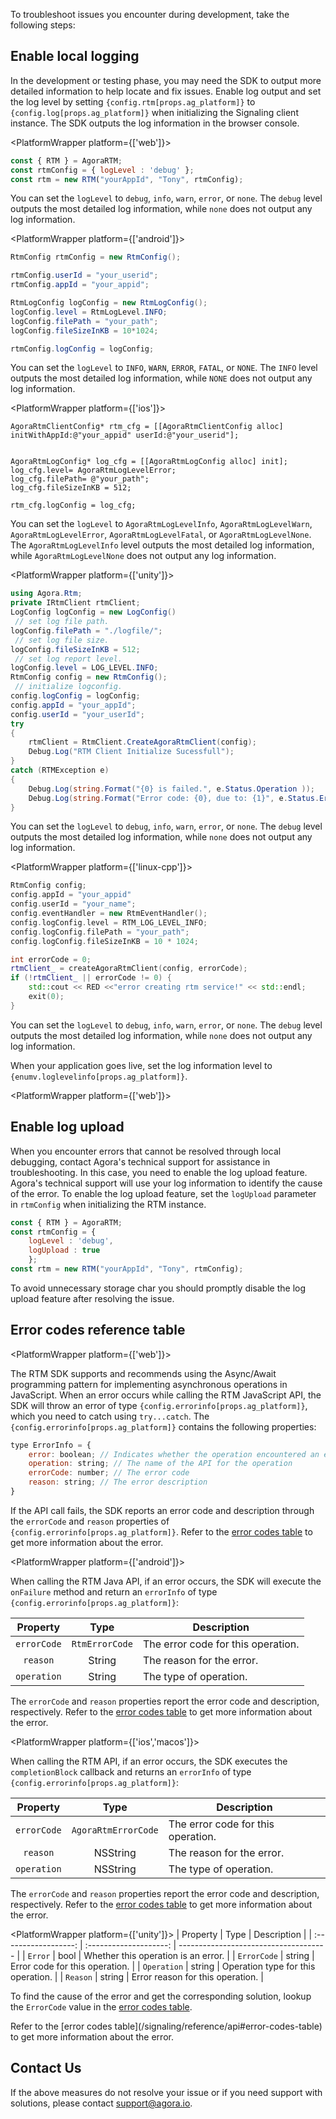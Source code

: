 
To troubleshoot issues you encounter during development, take the following steps:

## Enable local logging

In the development or testing phase, you may need the SDK to output more detailed information to help locate and fix issues. Enable log output and set the log level by setting <code>{config.rtm[props.ag_platform]}</code> to <code>{config.log[props.ag_platform]}</code> when initializing the Signaling client instance. The SDK outputs the log information in the browser console.

<PlatformWrapper platform={['web']}>
```javascript 
const { RTM } = AgoraRTM;
const rtmConfig = { logLevel : 'debug' };
const rtm = new RTM("yourAppId", "Tony", rtmConfig);
```

You can set the `logLevel` to `debug`, `info`, `warn`, `error`, or `none`. The `debug` level outputs the most detailed log information, while `none` does not output any log information.

</PlatformWrapper>

<PlatformWrapper platform={['android']}>
```java 
RtmConfig rtmConfig = new RtmConfig();

rtmConfig.userId = "your_userid";
rtmConfig.appId = "your_appid";

RtmLogConfig logConfig = new RtmLogConfig();
logConfig.level = RtmLogLevel.INFO;
logConfig.filePath = "your_path";
logConfig.fileSizeInKB = 10*1024;

rtmConfig.logConfig = logConfig;
```

You can set the `logLevel` to `INFO`, `WARN`, `ERROR`, `FATAL`, or `NONE`. The `INFO` level outputs the most detailed log information, while `NONE` does not output any log information.

</PlatformWrapper>

<PlatformWrapper platform={['ios']}>
```objc 
AgoraRtmClientConfig* rtm_cfg = [[AgoraRtmClientConfig alloc] initWithAppId:@"your_appid" userId:@"your_userid"];


AgoraRtmLogConfig* log_cfg = [[AgoraRtmLogConfig alloc] init];
log_cfg.level= AgoraRtmLogLevelError;
log_cfg.filePath= @"your_path";
log_cfg.fileSizeInKB = 512;

rtm_cfg.logConfig = log_cfg;
```

You can set the `logLevel` to `AgoraRtmLogLevelInfo`, `AgoraRtmLogLevelWarn`, `AgoraRtmLogLevelError`, `AgoraRtmLogLevelFatal`, or `AgoraRtmLogLevelNone`. The `AgoraRtmLogLevelInfo` level outputs the most detailed log information, while `AgoraRtmLogLevelNone` does not output any log information.

</PlatformWrapper>

<PlatformWrapper platform={['unity']}>
```csharp 
using Agora.Rtm;
private IRtmClient rtmClient;
LogConfig logConfig = new LogConfig()
 // set log file path.
logConfig.filePath = "./logfile/";
 // set log file size.
logConfig.fileSizeInKB = 512;
 // set log report level.
logConfig.level = LOG_LEVEL.INFO;
RtmConfig config = new RtmConfig();
 // initialize logconfig.
config.logConfig = logConfig;
config.appId = "your_appId";
config.userId = "your_userId";
try
{
    rtmClient = RtmClient.CreateAgoraRtmClient(config);
    Debug.Log("RTM Client Initialize Sucessfull");
}
catch (RTMException e)
{
    Debug.Log(string.Format("{0} is failed.", e.Status.Operation ));
    Debug.Log(string.Format("Error code: {0}, due to: {1}", e.Status.ErrorCode, e.Status.Reason));
}
```

You can set the `logLevel` to `debug`, `info`, `warn`, `error`, or `none`. The `debug` level outputs the most detailed log information, while `none` does not output any log information.


</PlatformWrapper>

<PlatformWrapper platform={['linux-cpp']}>

```cpp
RtmConfig config;
config.appId = "your_appid"
config.userId = "your_name";
config.eventHandler = new RtmEventHandler();
config.logConfig.level = RTM_LOG_LEVEL_INFO;
config.logConfig.filePath = "your_path";
config.logConfig.fileSizeInKB = 10 * 1024;

int errorCode = 0;
rtmClient_ = createAgoraRtmClient(config, errorCode);
if (!rtmClient_ || errorCode != 0) {
    std::cout << RED <<"error creating rtm service!" << std::endl;
    exit(0);
}
```

You can set the `logLevel` to `debug`, `info`, `warn`, `error`, or `none`. The `debug` level outputs the most detailed log information, while `none` does not output any log information.

</PlatformWrapper>

<Admonition type="info" >
When your application goes live, set the log information level to <code>{enumv.loglevelinfo[props.ag_platform]}</code>.
</Admonition>

<PlatformWrapper platform={['web']}>

## Enable log upload

When you encounter errors that cannot be resolved through local debugging, contact Agora's technical support for assistance in troubleshooting. In this case, you need to enable the log upload feature. Agora's technical support will use your log information to identify the cause of the error. To enable the log upload feature, set the `logUpload` parameter in `rtmConfig` when initializing the RTM instance.

```javascript 
const { RTM } = AgoraRTM;
const rtmConfig = {
    logLevel : 'debug',
    logUpload : true
    };
const rtm = new RTM("yourAppId", "Tony", rtmConfig);
```

<Admonition type="info" >
To avoid unnecessary storage char you should promptly disable the log upload feature after resolving the issue.
</Admonition>

</PlatformWrapper>

## Error codes reference table

<PlatformWrapper platform={['web']}>

The RTM <Vpl k="name" /> SDK supports and recommends using the Async/Await programming pattern for implementing asynchronous operations in JavaScript. When an error occurs while calling the RTM JavaScript API, the SDK will throw an error of type <code>{config.errorinfo[props.ag_platform]}</code>, which you need to catch using `try...catch`. The <code>{config.errorinfo[props.ag_platform]}</code> contains the following properties:

```javascript
type ErrorInfo = {
    error: boolean; // Indicates whether the operation encountered an error
    operation: string; // The name of the API for the operation
    errorCode: number; // The error code
    reason: string; // The error description
}
```

If the API call fails, the SDK reports an error code and description through the `errorCode` and `reason` properties of <code>{config.errorinfo[props.ag_platform]}</code>. Refer to the [error codes table](/signaling/reference/api#error-codes-table) to get more information about the error.

</PlatformWrapper>

<PlatformWrapper platform={['android']}>

When calling the RTM Java API, if an error occurs, the SDK will execute the `onFailure` method and return an `errorInfo` of type <code>{config.errorinfo[props.ag_platform]}</code>:

|  Property  |  Type  | Description                       |
| :---------: | :-----: | --------------------------------- |
| `errorCode` | `RtmErrorCode` | The error code for this operation. |
| `reason`    | String | The reason for the error. |
| `operation` | String | The type of operation. |

The `errorCode` and `reason` properties report the error code and description, respectively. Refer to the [error codes table](/signaling/reference/api#error-codes-table) to get more information about the error.

</PlatformWrapper>

<PlatformWrapper platform={['ios','macos']}>

When calling the RTM <Vpl k="name" /> API, if an error occurs, the SDK executes the `completionBlock` callback and returns an `errorInfo` of type <code>{config.errorinfo[props.ag_platform]}</code>:

|  Property  |  Type  | Description                       |
| :---------: | :-----: | --------------------------------- |
| `errorCode` | `AgoraRtmErrorCode` | The error code for this operation. |
| `reason`    | NSString | The reason for the error. |
| `operation` | NSString | The type of operation. |

The `errorCode` and `reason` properties report the error code and description, respectively. Refer to the [error codes table](/signaling/reference/api#error-codes-table) to get more information about the error.

</PlatformWrapper>

<PlatformWrapper platform={['unity']}>
| Property | Type | Description |
| :------------------: | :--------------------: | ------------------------------------- |
|   `Error`   |  bool  | Whether this operation is an error. |
| `ErrorCode` | string | Error code for this operation. |
| `Operation` | string | Operation type for this operation. |
| `Reason` | string | Error reason for this operation. |

To find the cause of the error and get the corresponding solution, lookup the `ErrorCode` value in the [error codes table](/signaling/reference/api#error-codes-table).

</PlatformWrapper>

<PlatformWrapper platform="linux-cpp">
Refer to the [error codes table](/signaling/reference/api#error-codes-table) to get more information about the error.
</PlatformWrapper>

## Contact Us

If the above measures do not resolve your issue or if you need support with solutions, please contact support@agora.io. 
